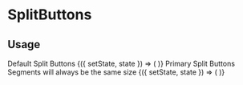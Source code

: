

<Meta title="Components|Buttons" />

# SplitButtons

## Usage

<Story name="SplitButtons">
  <div>
    <Text underlined>Default Split Buttons</Text>
    <StateContainer initialState={0}>
      {({ setState, state }) => (
        <Split
          labels={['Brown', 'Chicken', 'BrownCow']}
          selectedIndex={state}
          onChange={setState}
        />
      )}
    </StateContainer>
    <Margin />
    <Text underlined>Primary Split Buttons</Text>
    <Text italicize>Segments will always be the same size</Text>
    <StateContainer initialState={1}>
      {({ setState, state }) => (
        <Split.Primary
          labels={['Collections', 'Search', 'Select an item at random']}
          selectedIndex={state}
          onChange={setState}
        />
      )}
    </StateContainer>
  </div>
</Story>

<Props of={Split} />

